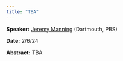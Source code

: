 ```yaml
---
title: "TBA"
---
```

**Speaker:** [Jeremy Manning](https://pbs.dartmouth.edu/people/jeremy-r-manning) (Dartmouth, PBS)

**Date:** 2/6/24

**Abstract:** TBA